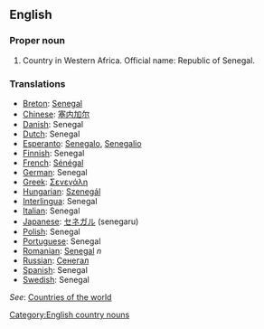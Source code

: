 ==English==
===Proper noun===

# Country in Western Africa. Official name: Republic of Senegal.
===Translations===
*[[Breton]]: [[Senegal]]
*[[Chinese]]: [[塞内加尔]]
*[[Danish]]: Senegal
*[[Dutch]]: Senegal
*[[Esperanto]]: [[Senegalo]], [[Senegalio]]
*[[Finnish]]: Senegal
*[[French]]: [[Sénégal]]
*[[German]]: Senegal
*[[Greek]]: [[Σενεγάλη]]
*[[Hungarian]]: [[Szenegál]]
*[[Interlingua]]: Senegal
*[[Italian]]: Senegal
*[[Japanese]]: [[セネガル]] (senegaru)
*[[Polish]]: Senegal
*[[Portuguese]]: Senegal
*[[Romanian]]: [[Senegal]] ''n''
*[[Russian]]: [[Сенегал]]
*[[Spanish]]: Senegal
*[[Swedish]]: Senegal

''See'': [[Countries of the world]]
[[Category:English country nouns]]
